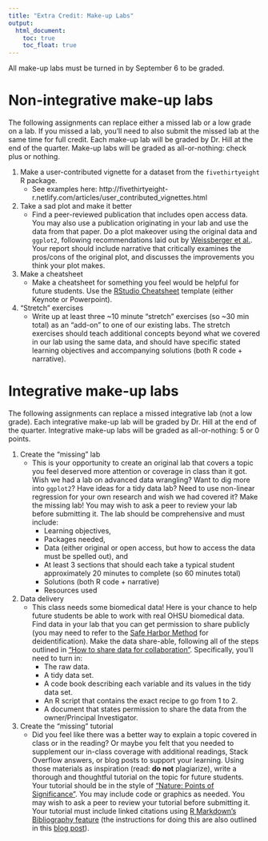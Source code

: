 ```yaml
---
title: "Extra Credit: Make-up Labs"
output:
  html_document:
    toc: true
    toc_float: true
---
```


All make-up labs must be turned in by September 6 to be graded.

# Non-integrative make-up labs

The following assignments can replace either a missed lab or a low grade on a lab. If you missed a lab, you'll need to also submit the missed lab at the same time for full credit. Each make-up lab will be graded by Dr. Hill at the end of the quarter. Make-up labs will be graded as all-or-nothing: check plus or nothing.

1. Make a user-contributed vignette for a dataset from the `fivethirtyeight` R package.
    - See examples here: http://fivethirtyeight-r.netlify.com/articles/user_contributed_vignettes.html
1. Take a sad plot and make it better
    - Find a peer-reviewed publication that includes open access data. You may also use a publication originating in your lab and use the data from that paper. Do a plot makeover using the original data and `ggplot2`, following recommendations laid out by [Weissberger et al.](http://journals.plos.org/plosbiology/article?id=10.1371/journal.pbio.1002128). Your report should include narrative that critically examines the pros/cons of the original plot, and discusses the improvements you think your plot makes.
1. Make a cheatsheet
    - Make a cheatsheet for something you feel would be helpful for future students. Use the [RStudio Cheatsheet](https://www.rstudio.com/resources/cheatsheets/how-to-contribute-a-cheatsheet/) template (either Keynote or Powerpoint).
1. "Stretch" exercises
    - Write up at least three ~10 minute "stretch" exercises (so ~30 min total) as an "add-on" to one of our existing labs. The stretch exercises should teach additional concepts beyond what we covered in our lab using the same data, and should have specific stated learning objectives and accompanying solutions (both R code + narrative). 

# Integrative make-up labs

The following assignments can replace a missed integrative lab (not a low grade). Each integrative make-up lab will be graded by Dr. Hill at the end of the quarter. Integrative make-up labs will be graded as all-or-nothing: 5 or 0 points.

1. Create the "missing" lab
    - This is your opportunity to create an original lab that covers a topic you feel deserved more attention or coverage in class than it got. Wish we had a lab on advanced data wrangling? Want to dig more into `ggplot2`? Have ideas for a tidy data lab? Need to use non-linear regression for your own research and wish we had covered it? Make the missing lab! You may wish to ask a peer to review your lab before submitting it. The lab should be comprehensive and must include:
        - Learning objectives, 
        - Packages needed, 
        - Data (either original or open access, but how to access the data must be spelled out), and 
        - At least 3 sections that should each take a typical student approximately 20 minutes to complete (so 60 minutes total)
        - Solutions (both R code + narrative)
        - Resources used
1. Data delivery
    - This class needs some biomedical data! Here is your chance to help future students be able to work with real OHSU biomedical data. Find data in your lab that you can get permission to share publicly (you may need to refer to the [Safe Harbor Method](https://www.hhs.gov/hipaa/for-professionals/privacy/special-topics/de-identification/index.html#safeharborguidance) for deidentification). Make the data share-able, following all of the steps outlined in ["How to share data for collaboration"](https://peerj.com/preprints/3139/). Specifically, you'll need to turn in:
        - The raw data.
        - A tidy data set.
        - A code book describing each variable and its values in the tidy data set.
        - An R script that contains the exact recipe to go from 1 to 2.
        - A document that states permission to share the data from the owner/Principal Investigator.
1. Create the "missing" tutorial
    - Did you feel like there was a better way to explain a topic covered in class or in the reading? Or maybe you felt that you needed to supplement our in-class coverage with additional readings, Stack Overflow answers, or blog posts to support your learning. Using those materials as inspiration (read: **do not** plagiarize), write a thorough and thoughtful tutorial on the topic for future students. Your tutorial should be in the style of ["Nature: Points of Significance"](https://www.nature.com/collections/qghhqm/pointsofsignificance). You may include code or graphics as needed. You may wish to ask a peer to review your tutorial before submitting it. Your tutorial must include linked citations using [R Markdown's Bibliography feature](https://rmarkdown.rstudio.com/authoring_bibliographies_and_citations.html) (the instructions for doing this are also outlined in this [blog post](https://blogdown-demo.rbind.io/2017/08/28/adding-citations-to-posts/)).

